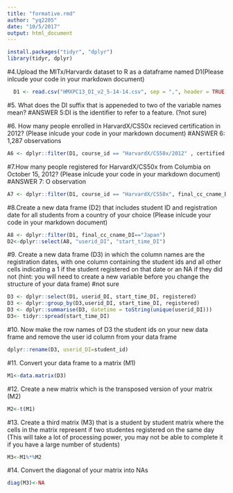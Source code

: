 ```yaml
---
title: "formative.rmd"
author: "yq2205"
date: "10/5/2017"
output: html_document
---
```


```r
install.packages("tidyr", "dplyr")
library(tidyr, dplyr)
```


#4.Upload the MITx/Harvardx dataset to R as a dataframe named D1(Please inlcude your code in your markdown document)
```r
  D1 <- read.csv("HMXPC13_DI_v2_5-14-14.csv", sep = ",", header = TRUE)

```

#5. What does the DI suffix that is appeneded to two of the variable names mean?
#ANSWER 5:DI is the identifier to refer to a feature. (?not sure)

#6. How many people enrolled in HarvardX/CS50x recieved certification in 2012? (Please inlcude your code in your markdown document)
#ANSWER 6: 1,287 observations
```r
A6 <- dplyr::filter(D1, course_id == "HarvardX/CS50x/2012" , certified =="1")
```


#7.How many people registered for HarvardX/CS50x from Columbia on October 15, 2012? (Please inlcude your code in your markdown document)
#ANSWER 7: O observation
```r
A7 <- dplyr::filter(D1, course_id == "HarvardX/CS50x", final_cc_cname_DI == "Columbia",  start_time_DI=="2012_10_15")
```


#8.Create a new data frame (D2) that includes student ID and registration date for all students from a country of your choice (Please inlcude your code in your markdown document)
```r
A8 <- dplyr::filter(D1, final_cc_cname_DI=="Japan")
D2<-dplyr::select(A8, "userid_DI", "start_time_DI")

```

#9. Create a new data frame (D3) in which the column names are the registration dates, with one column containing the student ids and all other cells indicating a 1 if the student registered on that date or an NA if they did not (hint: you will need to create a new variable before you change the structure of your data frame)
#not sure
```r
D3 <- dplyr::select(D1, userid_DI, start_time_DI, registered)
D3 <- dplyr::group_by(D3,userid_DI, start_time_DI, registered)
D3 <- dplyr::summarise(D3, datetime = toString(unique(userid_DI)))
D3<- tidyr::spread(start_time_DI)

```


#10. Now make the row names of D3 the student ids on your new data frame and remove the user id column from your data frame
```r
dplyr::rename(D3, userid_DI=student_id)
```

#11. Convert your data frame to a matrix (M1)
```r
M1<-data.matrix(D3)
```

#12. Create a new matrix which is the transposed version of your matrix (M2)
```r
M2<-t(M1)
```

#13. Create a third matrix (M3) that is a student by student matrix where the cells in the matrix represent if two studentes registered on the same day (This will take a lot of processing power, you may not be able to complete it if you have a large number of students)
```r
M3<-M1%*%M2
```


#14. Convert the diagonal of your matrix into NAs
```r
diag(M3)<-NA
```

